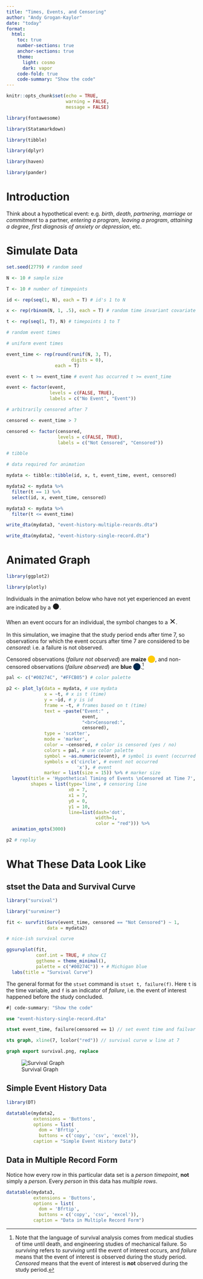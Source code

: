 ```yaml
---
title: "Times, Events, and Censoring"
author: "Andy Grogan-Kaylor"
date: "today"
format: 
  html:
    toc: true
    number-sections: true
    anchor-sections: true
    theme:
      light: cosmo
      dark: vapor
    code-fold: true
    code-summary: "Show the code"
---
```


```r

knitr::opts_chunk$set(echo = TRUE,
                      warning = FALSE,
                      message = FALSE)

library(fontawesome)

library(Statamarkdown)

```

```r

library(tibble)

library(dplyr)

library(haven)

library(pander)

```

# Introduction

Think about a hypothetical event: e.g. *birth*, *death*, *partnering*, *marriage* or *commitment* to a partner, *entering a program*, *leaving a program*, *attaining a degree*, *first diagnosis of anxiety or depression*, etc.

# Simulate Data

```r

set.seed(2779) # random seed

N <- 10 # sample size

T <- 10 # number of timepoints

id <- rep(seq(1, N), each = T) # id's 1 to N

x <- rep(rbinom(N, 1, .5), each = T) # random time invariant covariate

t <- rep(seq(1, T), N) # timepoints 1 to T

# random event times

# uniform event times

event_time <- rep(round(runif(N, 3, T), 
                        digits = 0), 
                  each = T)

event <- t >= event_time # event has occurred t >= event_time

event <- factor(event, 
                levels = c(FALSE, TRUE), 
                labels = c("No Event", "Event"))

# arbitrarily censored after 7

censored <- event_time > 7 

censored <- factor(censored, 
                   levels = c(FALSE, TRUE), 
                   labels = c("Not Censored", "Censored"))

# tibble

# data required for animation

mydata <- tibble::tibble(id, x, t, event_time, event, censored)

mydata2 <- mydata %>%
  filter(t == 1) %>%
  select(id, x, event_time, censored)

mydata3 <- mydata %>% 
  filter(t <= event_time)

```

```r

write_dta(mydata3, "event-history-multiple-records.dta")

write_dta(mydata2, "event-history-single-record.dta")

```

# Animated Graph

```r

library(ggplot2)

library(plotly)

```

Individuals in the animation below who have not yet experienced an event are indicated by a <span style="font-size: 150%">&#x25CF;</span>. 

When an event occurs for an individual, the symbol changes to a <span style="font-size: 150%">&#10005;</span>.

In this simulation, we imagine that the study period ends after time 7, so observations for which the event occurs after time 7 are considered to be *censored*: i.e. a failure is not observed. 

Censored observations (*failure not observed*) are **maize** <span style="color: #FFCB05">&#x2B24;</span>, and non-censored observations (*failure observed*) are **blue** <span style="color: #00274C">&#x2B24;</span>.[^language]

[^language]: Note that the language of survival analysis comes from medical studies of time until death, and engineering studies of mechanical failure. So *surviving* refers to *surviving* until the event of interest occurs, and *failure* means that the event of interest is observed during the study period. *Censored* means that the event of interest is **not** observed during the study period.

```r

pal <- c("#00274C", "#FFCB05") # color palette

p2 <- plot_ly(data = mydata, # use mydata
              x = ~t, # x is t (time)
              y = ~id, # y is id
              frame = ~t, # frames based on t (time)
              text = ~paste("Event:" ,
                            event,
                            "<br>Censored:",
                            censored),
              type = 'scatter',
              mode = 'marker',
              color = ~censored, # color is censored (yes / no)
              colors = pal, # use color palette
              symbol = ~as.numeric(event), # symbol is event (occurred / not occurred)
              symbols = c('circle', # event not occurred
                          'x'), # event
              marker = list(size = 15)) %>% # marker size
  layout(title = 'Hypothetical Timing of Events \nCensored at Time 7',
         shapes = list(type='line', # censoring line
                       x0 = 7, 
                       x1 = 7, 
                       y0 = 0, 
                       y1 = 10, 
                       line=list(dash='dot', 
                                 width=1, 
                                 color = "red"))) %>%
  animation_opts(3000) 

p2 # replay

```

# What These Data Look Like

::: {.panel-tabset .nav-pills}

## **stset** the Data and Survival Curve

```r

library("survival")

library("survminer")

```

```r

fit <- survfit(Surv(event_time, censored == "Not Censored") ~ 1, 
               data = mydata2)

# nice-ish survival curve

ggsurvplot(fit,
           conf.int = TRUE, # show CI
           ggtheme = theme_minimal(),
           palette = c("#00274C")) + # Michigan blue
  labs(title = "Survival Curve") 

```

The general format for the `stset` command is `stset t, failure(f)`. Here `t` is the time variable, and `f` is an indicator of *failure*, i.e. the event of interest happened before the study concluded.

```stata
#| code-summary: "Show the code"

use "event-history-single-record.dta"

stset event_time, failure(censored == 1) // set event time and failvar

sts graph, xline(7, lcolor("red")) // survival curve w line at 7

graph export survival.png, replace

```

![Survival Graph](survival.png){#fig-survival}

## Simple Event History Data

```r

library(DT)

```

```r

datatable(mydata2, 
          extensions = 'Buttons', 
          options = list(
            dom = 'Bfrtip',
            buttons = c('copy', 'csv', 'excel')),
          caption = "Simple Event History Data")

```

## Data in Multiple Record Form

Notice how every row in this particular data set is a *person timepoint*, **not** simply a *person*.  Every *person* in this data has *multiple rows*.

```r

datatable(mydata3, 
          extensions = 'Buttons', 
          options = list(
            dom = 'Bfrtip',
            buttons = c('copy', 'csv', 'excel')),
          caption = "Data in Multiple Record Form")

```

:::




